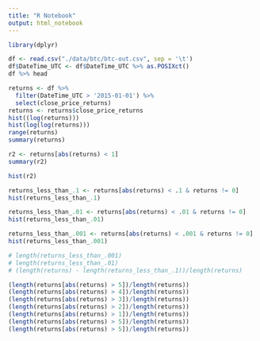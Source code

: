 ```yaml
---
title: "R Notebook"
output: html_notebook
---
```



```r
library(dplyr)
```

```r
df <- read.csv("./data/btc/btc-out.csv", sep = '\t')
df$DateTime_UTC <- df$DateTime_UTC %>% as.POSIXct()
df %>% head
```


```r
returns <- df %>% 
  filter(DateTime_UTC > '2015-01-01') %>%
  select(close_price_returns)
returns <- returns$close_price_returns
hist((log(returns)))
hist(log(log(returns)))
range(returns)
summary(returns)

r2 <- returns[abs(returns) < 1]
summary(r2)
```

```r
hist(r2)
```


```r
returns_less_than_.1 <- returns[abs(returns) < .1 & returns != 0]
hist(returns_less_than_.1)
```

```r
returns_less_than_.01 <- returns[abs(returns) < .01 & returns != 0]
hist(returns_less_than_.01)

```


```r
returns_less_than_.001 <- returns[abs(returns) < .001 & returns != 0]
hist(returns_less_than_.001)
```

```r
# length(returns_less_than_.001)
# length(returns_less_than_.01)
# (length(returns) - length(returns_less_than_.1))/length(returns)

(length(returns[abs(returns) > 5])/length(returns))
(length(returns[abs(returns) > 4])/length(returns))
(length(returns[abs(returns) > 3])/length(returns))
(length(returns[abs(returns) > 2])/length(returns))
(length(returns[abs(returns) > 1])/length(returns))
(length(returns[abs(returns) > 5])/length(returns))
(length(returns[abs(returns) > 5])/length(returns))
```















